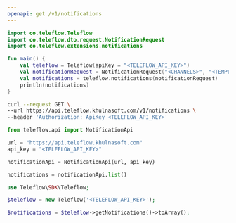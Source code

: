 ```yaml
---
openapi: get /v1/notifications
---
```


<Snippet file="apikey-warning.mdx" />

<RequestExample>

```kotlin Kotlin
import co.teleflow.Teleflow
import co.teleflow.dto.request.NotificationRequest
import co.teleflow.extensions.notifications

fun main() {
    val teleflow = Teleflow(apiKey = "<TELEFLOW_API_KEY>")
    val notificationRequest = NotificationRequest("<CHANNELS>", "<TEMPLATES>", "<EMAILS>", "<SEARCH>");
    val notifications = teleflow.notifications(notificationRequest)
    println(notifications)
}
```

```bash cURL
curl --request GET \
--url https://api.teleflow.khulnasoft.com/v1/notifications \
--header 'Authorization: ApiKey <TELEFLOW_API_KEY>'
```

```python Python
from teleflow.api import NotificationApi

url = "https://api.teleflow.khulnasoft.com"
api_key = "<TELEFLOW_API_KEY>"

notificationApi = NotificationApi(url, api_key)

notifications = notificationApi.list()
```

```php PHP
use Teleflow\SDK\Teleflow;

$teleflow = new Teleflow('<TELEFLOW_API_KEY>');

$notifications = $teleflow->getNotifications()->toArray();
```

</RequestExample>

